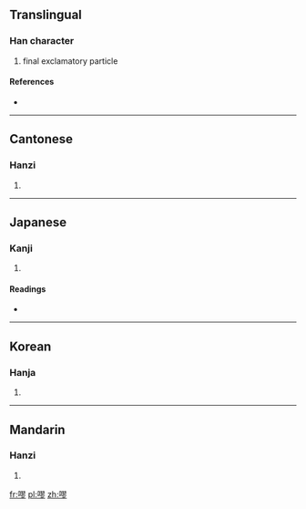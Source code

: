 ==Translingual==

===Han character===
{{Han char|rn=30|rad=口|as=11|sn=14|four=6702<sub>2</sub>|canj=口尸一竹 (RSMH)}}

# final exclamatory particle

====References====
* {{Han ref|kx=0205.250|dkj=04194|dj=0428.180|hdz=10679.140|uh=5610|ud=22032|bh=B9CC|bd=47564}}

----

==Cantonese==

===Hanzi===
{{yue-hanzi|jyut=|y=haau1}}

# {{defn|Cantonese|sort=口11}}

----

==Japanese==

===Kanji===
{{ja-kanji|grade=|rs=口11}}

# {{defn|Japanese|sort=口11}}

====Readings====
* {{ja-readings|on=[[こう]] (kō), [[きょう]] (kyō)|kun=}}

----

==Korean==

===Hanja===
{{ko-hanja|hangeul=교|rv=gyo|mr=kyo}}

# {{defn|Korean|sort=口11}}

----

==Mandarin==

===Hanzi===
{{cmn-hanzi|pin=[[jiāo]] ([[jiao1]]), [[xiāo]] ([[xiao1]])|wg=chiao<sup>1</sup>, hsiao<sup>1</sup>}}

# {{defn|Mandarin|sort=口11}}

[[fr:嘐]]
[[pl:嘐]]
[[zh:嘐]]